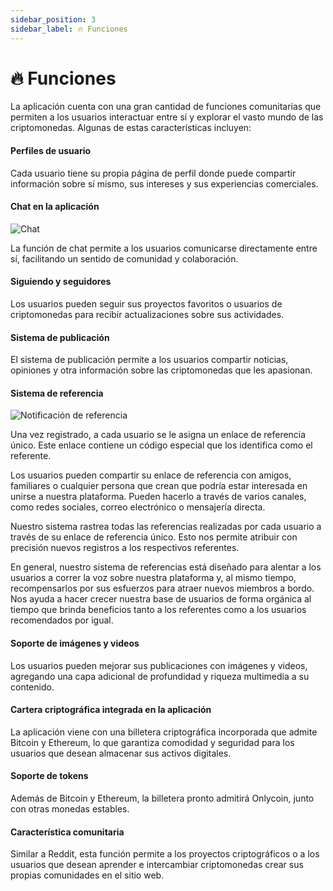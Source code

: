 ```yaml
---
sidebar_position: 3
sidebar_label: ️🔥 Funciones
---
```



# ️‍🔥 Funciones

La aplicación cuenta con una gran cantidad de funciones comunitarias que permiten a los usuarios interactuar entre sí y explorar el vasto mundo de las criptomonedas. Algunas de estas características incluyen:

#### Perfiles de usuario

Cada usuario tiene su propia página de perfil donde puede compartir información sobre sí mismo, sus intereses y sus experiencias comerciales.

#### Chat en la aplicación

![Chat](/img/new-chat.png)

La función de chat permite a los usuarios comunicarse directamente entre sí, facilitando un sentido de comunidad y colaboración.

#### Siguiendo y seguidores

<ReactPlayer playing controls url="/vid/Follow and Followers.mp4" />

Los usuarios pueden seguir sus proyectos favoritos o usuarios de criptomonedas para recibir actualizaciones sobre sus actividades.

#### Sistema de publicación

<ReactPlayer playing controls url="/vid/Posts.mp4" />

El sistema de publicación permite a los usuarios compartir noticias, opiniones y otra información sobre las criptomonedas que les apasionan.

#### Sistema de referencia

![Notificación de referencia](/img/referral-notification.jpg)

Una vez registrado, a cada usuario se le asigna un enlace de referencia único. Este enlace contiene un código especial que los identifica como el referente.

Los usuarios pueden compartir su enlace de referencia con amigos, familiares o cualquier persona que crean que podría estar interesada en unirse a nuestra plataforma. Pueden hacerlo a través de varios canales, como redes sociales, correo electrónico o mensajería directa.

Nuestro sistema rastrea todas las referencias realizadas por cada usuario a través de su enlace de referencia único. Esto nos permite atribuir con precisión nuevos registros a los respectivos referentes.

En general, nuestro sistema de referencias está diseñado para alentar a los usuarios a correr la voz sobre nuestra plataforma y, al mismo tiempo, recompensarlos por sus esfuerzos para atraer nuevos miembros a bordo. Nos ayuda a hacer crecer nuestra base de usuarios de forma orgánica al tiempo que brinda beneficios tanto a los referentes como a los usuarios recomendados por igual.

#### Soporte de imágenes y videos

Los usuarios pueden mejorar sus publicaciones con imágenes y videos, agregando una capa adicional de profundidad y riqueza multimedia a su contenido.

#### Cartera criptográfica integrada en la aplicación

<ReactPlayer playing controls url="/vid/Wallet UI.mp4" />

La aplicación viene con una billetera criptográfica incorporada que admite Bitcoin y Ethereum, lo que garantiza comodidad y seguridad para los usuarios que desean almacenar sus activos digitales.

#### Soporte de tokens

Además de Bitcoin y Ethereum, la billetera pronto admitirá Onlycoin, junto con otras monedas estables.

#### Característica comunitaria

Similar a Reddit, esta función permite a los proyectos criptográficos o a los usuarios que desean aprender e intercambiar criptomonedas crear sus propias comunidades en el sitio web.
